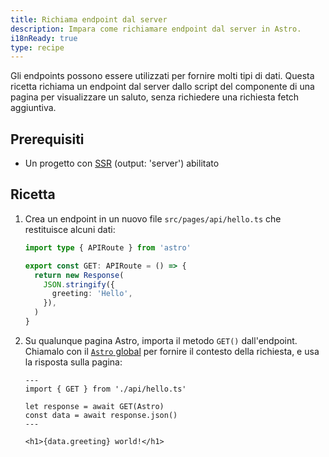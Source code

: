 ```yaml
---
title: Richiama endpoint dal server
description: Impara come richiamare endpoint dal server in Astro.
i18nReady: true
type: recipe
---
```


Gli endpoints possono essere utilizzati per fornire molti tipi di dati. Questa ricetta richiama un endpoint dal server dallo script del componente di una pagina per visualizzare un saluto, senza richiedere una richiesta fetch aggiuntiva.

## Prerequisiti

- Un progetto con [SSR](/it/guides/server-side-rendering/) (output: 'server') abilitato

## Ricetta

1. Crea un endpoint in un nuovo file `src/pages/api/hello.ts` che restituisce alcuni dati:

    ```ts title="src/pages/api/hello.ts"
    import type { APIRoute } from 'astro'

    export const GET: APIRoute = () => {
      return new Response(
        JSON.stringify({
          greeting: 'Hello',
        }),
      )
    }
    ```

2. Su qualunque pagina Astro, importa il metodo `GET()` dall'endpoint. Chiamalo con il [`Astro` global](/it/reference/api-reference/#astro-global) per fornire il contesto della richiesta, e usa la risposta sulla pagina:

    ```astro title="src/pages/index.astro"
    ---
    import { GET } from './api/hello.ts'

    let response = await GET(Astro)
    const data = await response.json()
    ---

    <h1>{data.greeting} world!</h1>
    ```
